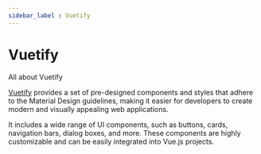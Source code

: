 ```yaml
---
sidebar_label : Vuetify
---
```


# Vuetify


<SubHeading>All about Vuetify</SubHeading>

[Vuetify](https://vuetifyjs.com/en/) provides a set of pre-designed components and styles that adhere to the Material Design guidelines, making it easier for developers to create modern and visually appealing web applications. 

It includes a wide range of UI components, such as buttons, cards, navigation bars, dialog boxes, and more. These components are highly customizable and can be easily integrated into Vue.js projects.

<DocCardList />
